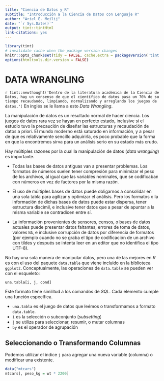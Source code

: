 ```yaml
---
title: "Ciencia de Datos y R"
subtitle: "Introducción a la Ciencia de Datos con Lenguaje R"
author: "Ariel E. Meilij"
date: "`r Sys.Date()`"
output: tint::tintHtml
link-citations: yes
---
```


```r
library(tint)
# invalidate cache when the package version changes
knitr::opts_chunk$set(tidy = FALSE, cache.extra = packageVersion('tint'))
options(htmltools.dir.version = FALSE)
```
# DATA WRANGLING

`r tint::newthought('Dentro de la literatura académica de la Ciencia de Datos, hay un consenso de que el científico de datos pasa un 70% de su tiempo recaudando, limpiando, normalizando y arreglando los juegos de datos.')` En inglés se le llama a esto _Data Wrangling_.

La manipulación de datos es un resultado normal de hacer ciencia. Los juegos de datos rara vez se hayan en perfecto estado, inclusive si el estudio tuvo la precaución de diseñar las estructuras y recaudación de datos a priori. El mundo moderno está saturado en información, y a pesar de que es relativamente sencillo adquirirla, es poco probable que la forma en que la encontremos sirva para un análisis serio en su estado más crudo. 

Hay múltiples razones por la cual la manipulación de datos (_data wrangling_) es importante.

* Todas las bases de datos antiguas van a presentar problemas. Los formatos de números suelen tener compresión para minimizar el peso de los archivos, al igual que las variables nominales, que se codificaban con números en vez de factores por la misma razón. 
* El uso de múltiples bases de datos puede obligarnos a consolidar en una sola tabla para agilizar y optimizar el análisis. Pero los formatos o la información de dichas bases de datos puede estar dispersa, tener estructura discimil, e inclusive tener datos que a pesar de apuntar a la misma variable se contradicen entre sí. 

* La información provenientes de sensores, censos, o bases de datos actuales puede presentar datos faltantes, errores de toma de datos, valores `NA`, e inclusive corrupción de datos por diferencia de formatos (por ejemplo cuando no se graba el tipo de codificación de un archivo con tildes y después se intenta leer en un editor que no identifica el tipo UTF-8).

No hay una sola manera de manipular datos, pero una de las mejores en _R_ es con el uso del paquete `data.table` que viene incluido en la biblioteca `ggplot2`. Conceptualmente, las operaciones de `data.table` se pueden ver con el esqueleto:

`una.tabla[i, j, cond]`

Este formato tiene similitud a los comandos de _SQL_. Cada elemento cumple una función específica.

* `una.tabla` es el juego de datos que leémos o transformamos a formato `data.table`.
* `i` es la selección o subconjunto (_subsetting_)
* `j` se utiliza para seleccionar, resumir, o mutar columnas
* `by` es el operador de agrupación

## Seleccionando o Transformando Columnas
Podemos utilizar el índice `j` para agregar una nueva variable (columna) o modificar una existente. 

```r
data("mtcars")
mtcars[, peso_kg = wt * 2200]
```

